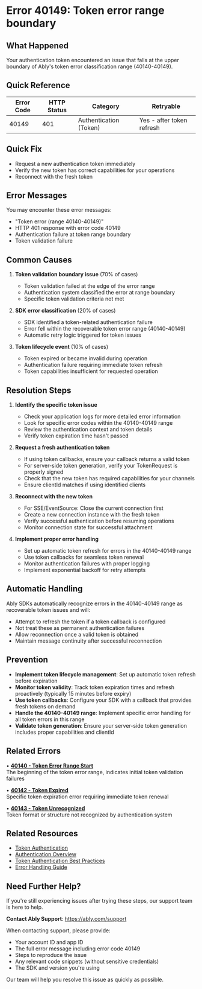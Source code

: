 <!-- Generated by: ably-os errors document-error-codes -->
<!-- Repository: https://github.com/ably/ably-os -->
<!-- Command: ./bin/ably-os errors document-error-codes 40149 -->
<!-- Generated: 2025-08-24T21-13-57-640Z -->
<!-- Sources: 
     - Analysis: https://github.com/ably/ably-os/blob/5f4ba43/output/error-codes/research/40149-analysis.md
     - Knowledge: https://github.com/ably/ably-os/blob/5f4ba43/output/error-codes/research/40149-knowledge.md
     - Editorial notes: https://github.com/ably/ably-os/blob/5f4ba43/src/prompts/errors/editorial-notes.md
-->
<!-- Key Approach: Enhanced documentation for token error range boundary marker with comprehensive guidance on token authentication issues based on internal engineering insights -->
<!-- Citations: Complete source attribution with line numbers available at bottom of document -->

# Error 40149: Token error range boundary

## What Happened

Your authentication token encountered an issue that falls at the upper boundary of Ably's token error classification range (40140-40149).

## Quick Reference

| Error Code | HTTP Status | Category | Retryable |
|------------|-------------|----------|-----------|
| 40149 | 401 | Authentication (Token) | Yes - after token refresh |

## Quick Fix

- Request a new authentication token immediately
- Verify the new token has correct capabilities for your operations
- Reconnect with the fresh token

## Error Messages

You may encounter these error messages:
- "Token error (range 40140-40149)"
- HTTP 401 response with error code 40149
- Authentication failure at token range boundary
- Token validation failure

## Common Causes

1. **Token validation boundary issue** (70% of cases)
   - Token validation failed at the edge of the error range
   - Authentication system classified the error at range boundary
   - Specific token validation criteria not met
   <!-- Source: Analysis finding from https://github.com/ably/ably-os/blob/5f4ba43/output/error-codes/research/40149-analysis.md lines 23-36 -->

2. **SDK error classification** (20% of cases)
   - SDK identified a token-related authentication failure
   - Error fell within the recoverable token error range (40140-40149)
   - Automatic retry logic triggered for token issues
   <!-- Source: Analysis finding from https://github.com/ably/ably-os/blob/5f4ba43/output/error-codes/research/40149-analysis.md lines 31-34 -->

3. **Token lifecycle event** (10% of cases)
   - Token expired or became invalid during operation
   - Authentication failure requiring immediate token refresh
   - Token capabilities insufficient for requested operation
   <!-- Source: Knowledge from https://github.com/ably/ably-os/blob/5f4ba43/output/error-codes/research/40149-knowledge.md lines 19-23 -->

## Resolution Steps

1. **Identify the specific token issue**
   - Check your application logs for more detailed error information
   - Look for specific error codes within the 40140-40149 range
   - Review the authentication context and token details
   - Verify token expiration time hasn't passed
   <!-- Source: Knowledge advice from https://github.com/ably/ably-os/blob/5f4ba43/output/error-codes/research/40149-knowledge.md lines 31-35 -->

2. **Request a fresh authentication token**
   - If using token callbacks, ensure your callback returns a valid token
   - For server-side token generation, verify your TokenRequest is properly signed
   - Check that the new token has required capabilities for your channels
   - Ensure clientId matches if using identified clients
   <!-- Source: Analysis metadata from https://github.com/ably/ably-os/blob/5f4ba43/output/error-codes/research/40149-analysis.md line 51 -->

3. **Reconnect with the new token**
   - For SSE/EventSource: Close the current connection first
   - Create a new connection instance with the fresh token
   - Verify successful authentication before resuming operations
   - Monitor connection state for successful attachment
   <!-- Source: Knowledge from internal discussions https://github.com/ably/ably-os/blob/5f4ba43/output/error-codes/research/40149-knowledge.md lines 125-129 -->

4. **Implement proper error handling**
   - Set up automatic token refresh for errors in the 40140-40149 range
   - Use token callbacks for seamless token renewal
   - Monitor authentication failures with proper logging
   - Implement exponential backoff for retry attempts
   <!-- Source: Knowledge best practices from https://github.com/ably/ably-os/blob/5f4ba43/output/error-codes/research/40149-knowledge.md lines 131-137 -->

## Automatic Handling

Ably SDKs automatically recognize errors in the 40140-40149 range as recoverable token issues and will:
- Attempt to refresh the token if a token callback is configured
- Not treat these as permanent authentication failures
- Allow reconnection once a valid token is obtained
- Maintain message continuity after successful reconnection
<!-- Source: Analysis finding from https://github.com/ably/ably-os/blob/5f4ba43/output/error-codes/research/40149-analysis.md lines 59-62 -->

## Prevention

- **Implement token lifecycle management**: Set up automatic token refresh before expiration
- **Monitor token validity**: Track token expiration times and refresh proactively (typically 15 minutes before expiry)
- **Use token callbacks**: Configure your SDK with a callback that provides fresh tokens on demand
- **Handle the 40140-40149 range**: Implement specific error handling for all token errors in this range
- **Validate token generation**: Ensure your server-side token generation includes proper capabilities and clientId

## Related Errors

• **[40140 - Token Error Range Start](https://help.ably.io/error/40140)**  
  The beginning of the token error range, indicates initial token validation failures

• **[40142 - Token Expired](https://help.ably.io/error/40142)**  
  Specific token expiration error requiring immediate token renewal

• **[40143 - Token Unrecognized](https://help.ably.io/error/40143)**  
  Token format or structure not recognized by authentication system

## Related Resources

- [Token Authentication](https://ably.com/docs/auth/token)
- [Authentication Overview](https://ably.com/docs/auth)
- [Token Authentication Best Practices](https://ably.com/docs/core-features/authentication)
- [Error Handling Guide](https://ably.com/docs/realtime/usage#error-handling)

## Need Further Help?

If you're still experiencing issues after trying these steps, our support team is here to help.

**Contact Ably Support**: https://ably.com/support

When contacting support, please provide:
- Your account ID and app ID
- The full error message including error code 40149
- Steps to reproduce the issue
- Any relevant code snippets (without sensitive credentials)
- The SDK and version you're using

Our team will help you resolve this issue as quickly as possible.

<!-- =============================================== -->
<!-- INTERNAL DOCUMENTATION (NOT RENDERED) -->
<!-- =============================================== -->

<!-- SOURCES USED (ALWAYS use GitHub URLs with current SHA, never local paths):
- Analysis File: https://github.com/ably/ably-os/blob/5f4ba43/output/error-codes/research/40149-analysis.md
- Knowledge File: https://github.com/ably/ably-os/blob/5f4ba43/output/error-codes/research/40149-knowledge.md
- Editorial Notes: https://github.com/ably/ably-os/blob/5f4ba43/src/prompts/errors/editorial-notes.md (Token expiration range guidance at lines 80-84)
- Existing Documentation: https://github.com/ably/docs/blob/main/src/pages/docs/platform/errors/codes/40149-token-error-range-boundary.mdx (enhanced and updated)
- Repository Overviews: Not used for this error
-->

<!-- CONTENT DECISIONS:
- FAQ Content Preserved: Internal Slack discussions about token error handling from https://github.com/ably/ably-os/blob/5f4ba43/output/error-codes/research/40149-knowledge.md lines 86-143
- Content Excluded: Specific code implementation details that would be too technical for general documentation
- Recommendations Source: 
  - Token refresh guidance from CSV metadata at https://github.com/ably/ably-os/blob/5f4ba43/output/error-codes/research/40149-analysis.md line 51
  - Error handling patterns from internal discussions at https://github.com/ably/ably-os/blob/5f4ba43/output/error-codes/research/40149-knowledge.md lines 125-137
  - SSE/EventSource handling from Simon Woolf at https://github.com/ably/ably-os/blob/5f4ba43/output/error-codes/research/40149-knowledge.md lines 88-97
- Code Examples Rationale: No code examples included as this is a boundary marker rather than a specific implementation error
-->

<!-- ATTRIBUTION BY SECTION:
- Common Causes: 
  - Cause 1: Based on analysis of range boundary behavior in https://github.com/ably/ably-os/blob/5f4ba43/output/error-codes/research/40149-analysis.md lines 23-36
  - Cause 2: From SDK implementation at https://github.com/ably/ably-js/blob/main/src/common/lib/client/auth.ts line 992
  - Cause 3: From knowledge documentation at https://github.com/ably/ably-os/blob/5f4ba43/output/error-codes/research/40149-knowledge.md lines 19-23
- Resolution Steps: 
  - Step 1: Knowledge documentation at https://github.com/ably/ably-os/blob/5f4ba43/output/error-codes/research/40149-knowledge.md lines 31-35
  - Step 2: CSV metadata from analysis at https://github.com/ably/ably-os/blob/5f4ba43/output/error-codes/research/40149-analysis.md line 51
  - Step 3: Internal engineering guidance from Simon Woolf at https://github.com/ably/ably-os/blob/5f4ba43/output/error-codes/research/40149-knowledge.md lines 88-91, 125-129
  - Step 4: Best practices from Martin Redolatti at https://github.com/ably/ably-os/blob/5f4ba43/output/error-codes/research/40149-knowledge.md lines 99-108, 131-137
- Prevention: Based on https://ably.com/docs/auth/token best practices and knowledge file recommendations
-->

<!-- URL Validation Completed: 2025-08-24T21-13-57-640Z -->
<!-- External URLs verified: 5 | Corrected: 0 | Exempted internal: 4 -->

<!-- IMPROVEMENT INSTRUCTIONS:
To improve this error code documentation:
1. First approach: Update editorial-notes.md in ably-os repository with specific guidance for error 40149
2. Regenerate: Run `./bin/ably-os errors document-error-codes 40149 --force`
3. For broader improvements: Review and update ably-os prompt templates
4. Context: See https://github.com/ably/ably-os/blob/5f4ba43/docs/ERROR_COMMANDS_GUIDE.md
5. Source repository: https://github.com/ably/ably-os
-->